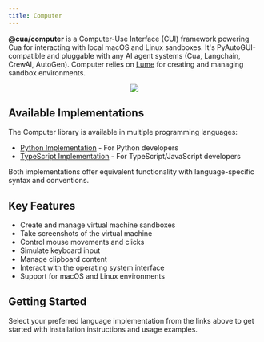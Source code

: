```yaml
---
title: Computer
---
```


**@cua/computer** is a Computer-Use Interface (CUI) framework powering Cua for interacting with local macOS and Linux sandboxes. It's PyAutoGUI-compatible and pluggable with any AI agent systems (Cua, Langchain, CrewAI, AutoGen). Computer relies on [Lume](https://github.com/trycua/lume) for creating and managing sandbox environments.

<div align="center">
  <img src="/img/computer.png" />
</div>

## Available Implementations

The Computer library is available in multiple programming languages:

- [Python Implementation](/home/libraries/computer/python) - For Python developers
- [TypeScript Implementation](/home/libraries/computer/typescript) - For TypeScript/JavaScript developers

Both implementations offer equivalent functionality with language-specific syntax and conventions.

## Key Features

- Create and manage virtual machine sandboxes
- Take screenshots of the virtual machine
- Control mouse movements and clicks
- Simulate keyboard input
- Manage clipboard content
- Interact with the operating system interface
- Support for macOS and Linux environments

## Getting Started

Select your preferred language implementation from the links above to get started with installation instructions and usage examples.
